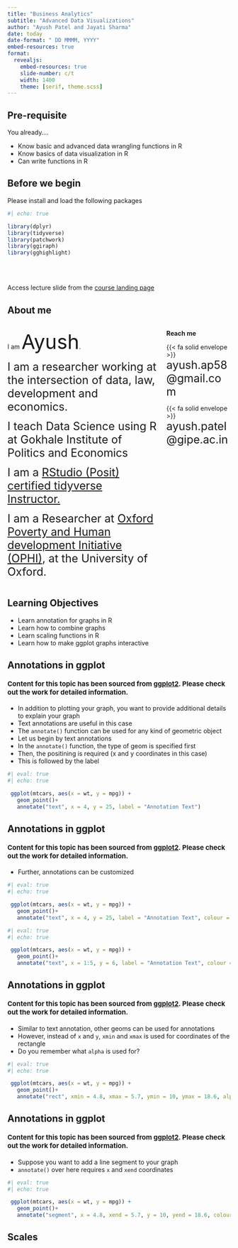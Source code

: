 ```yaml
---
title: "Business Analytics"
subtitle: "Advanced Data Visualizations"
author: "Ayush Patel and Jayati Sharma"
date: today
date-format: " DD MMMM, YYYY"
embed-resources: true
format: 
  revealjs:
    embed-resources: true
    slide-number: c/t
    width: 1400
    theme: [serif, theme.scss]
---
```


## Pre-requisite {.scrollable}

::: incremental
You already....

-   Know basic and advanced data wrangling functions in R
-   Know basics of data visualization in R
-   Can write functions in R
:::

## Before we begin {.scrollable}

Please install and load the following packages

```r
#| echo: true

library(dplyr)
library(tidyverse)
library(patchwork)
library(ggiraph)
library(gghighlight)
```

<br> <br>

Access lecture slide from the [course landing page](https://ayushbipinpatel.github.io/GIPE-Business-Analytics/)

## About me {.scrollable}

::: columns
::: {.column width="70%"}
I am [Ayush]{.fragment fragment-index="1" style="font-size:45px"}.

[I am a researcher working at the intersection of data, law, development and economics.]{.fragment fragment-index="2" style="font-size:25px"}

[I teach Data Science using R at Gokhale Institute of Politics and Economics]{.fragment fragment-index="3" style="font-size:25px"}

[I am a [RStudio (Posit) certified tidyverse Instructor.](https://education.rstudio.com/trainers/people/patel+ayush/)]{.fragment fragment-index="4" style="font-size:25px"}

[I am a Researcher at [Oxford Poverty and Human development Initiative (OPHI)](https://ophi.org.uk/), at the University of Oxford.]{.fragment fragment-index="5" style="font-size:25px"}
:::

::: {.column width="30%"}
**Reach me**

{{< fa solid envelope >}} [ayush.ap58\@gmail.com]{style="font-size:25px"}

{{< fa solid envelope >}} [ayush.patel\@gipe.ac.in]{style="font-size:25px"}
:::
:::

## Learning Objectives {.scrollable}

::: incremental

+ Learn annotation for graphs in R
+ Learn how to combine graphs
+ Learn scaling functions in R
+ Learn how to make ggplot graphs interactive
:::

## Annotations in ggplot{.scrollable}

#### [Content for this topic has been sourced from [ggplot2](https://ggplot2.tidyverse.org/reference/annotate.html). Please check out the work for detailed information.]{style="font-size:15px"}

+ In addition to plotting your graph, you want to provide additional details to explain your graph
+ Text annotations are useful in this case
+ The `annotate()` function can be used for any kind of geometric object
+ Let us begin by text annotations
+ In the `annotate()` function, the type of geom is specified first
+ Then, the positining is required (x and y coordinates in this case)
+ This is followed by the label

```r
#| eval: true
#| echo: true

 ggplot(mtcars, aes(x = wt, y = mpg)) +
   geom_point()+
   annotate("text", x = 4, y = 25, label = "Annotation Text")
```

## Annotations in ggplot{.scrollable}

#### [Content for this topic has been sourced from [ggplot2](https://ggplot2.tidyverse.org/reference/annotate.html). Please check out the work for detailed information.]{style="font-size:15px"}

+ Further, annotations can be customized 

```r
#| eval: true
#| echo: true

 ggplot(mtcars, aes(x = wt, y = mpg)) +
   geom_point()+
   annotate("text", x = 4, y = 25, label = "Annotation Text", colour = "orange", size = 8)
```

```r
#| eval: true
#| echo: true

 ggplot(mtcars, aes(x = wt, y = mpg)) +
   geom_point()+
   annotate("text", x = 1:5, y = 6, label = "Annotation Text", colour = "orange", size = 3)
```

## Annotations in ggplot{.scrollable}

#### [Content for this topic has been sourced from [ggplot2](https://ggplot2.tidyverse.org/reference/annotate.html). Please check out the work for detailed information.]{style="font-size:15px"}

+ Similar to text annotation, other geoms can be used for annotations
+ However, instead of `x` and `y`, `xmin` and `xmax` is used for coordinates of the rectangle
+ Do you remember what `alpha` is used for?

```r
#| eval: true
#| echo: true

 ggplot(mtcars, aes(x = wt, y = mpg)) +
   geom_point()+
   annotate("rect", xmin = 4.8, xmax = 5.7, ymin = 10, ymax = 18.6, alpha = .2)
```

## Annotations in ggplot{.scrollable}

#### [Content for this topic has been sourced from [ggplot2](https://ggplot2.tidyverse.org/reference/annotate.html). Please check out the work for detailed information.]{style="font-size:15px"}

+ Suppose you want to add a line segment to your graph
+ `annotate()` over here requires `x` and `xend` coordinates

```r
#| eval: true
#| echo: true

 ggplot(mtcars, aes(x = wt, y = mpg)) +
   geom_point()+
   annotate("segment", x = 4.8, xend = 5.7, y = 10, yend = 18.6, colour = "red")
```

## Scales{.scrollable}